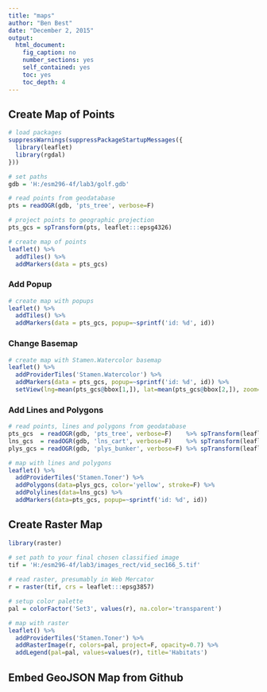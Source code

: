 ```yaml
---
title: "maps"
author: "Ben Best"
date: "December 2, 2015"
output:
  html_document:
    fig_caption: no
    number_sections: yes
    self_contained: yes
    toc: yes
    toc_depth: 4
---
```


## Create Map of Points

```r
# load packages
suppressWarnings(suppressPackageStartupMessages({
  library(leaflet)
  library(rgdal)
}))

# set paths
gdb = 'H:/esm296-4f/lab3/golf.gdb'

# read points from geodatabase
pts = readOGR(gdb, 'pts_tree', verbose=F)

# project points to geographic projection
pts_gcs = spTransform(pts, leaflet:::epsg4326)

# create map of points
leaflet() %>%
  addTiles() %>%
  addMarkers(data = pts_gcs) 
```

### Add Popup

```r
# create map with popups
leaflet() %>%
  addTiles() %>%
  addMarkers(data = pts_gcs, popup=~sprintf('id: %d', id)) 
```

### Change Basemap

```r
# create map with Stamen.Watercolor basemap
leaflet() %>%  
  addProviderTiles('Stamen.Watercolor') %>%
  addMarkers(data = pts_gcs, popup=~sprintf('id: %d', id)) %>%
  setView(lng=mean(pts_gcs@bbox[1,]), lat=mean(pts_gcs@bbox[2,]), zoom=16)
```

### Add Lines and Polygons

```r
# read points, lines and polygons from geodatabase
pts_gcs  = readOGR(gdb, 'pts_tree', verbose=F)    %>% spTransform(leaflet:::epsg4326)
lns_gcs  = readOGR(gdb, 'lns_cart', verbose=F)    %>% spTransform(leaflet:::epsg4326)
plys_gcs = readOGR(gdb, 'plys_bunker', verbose=F) %>% spTransform(leaflet:::epsg4326)

# map with lines and polygons
leaflet() %>%  
  addProviderTiles('Stamen.Toner') %>%
  addPolygons(data=plys_gcs, color='yellow', stroke=F) %>%  
  addPolylines(data=lns_gcs) %>%
  addMarkers(data=pts_gcs, popup=~sprintf('id: %d', id))
```

## Create Raster Map

```r
library(raster)

# set path to your final chosen classified image
tif = 'H:/esm296-4f/lab3/images_rect/vid_sec166_5.tif'
  
# read raster, presumably in Web Mercator
r = raster(tif, crs = leaflet:::epsg3857)

# setup color palette
pal = colorFactor('Set3', values(r), na.color='transparent')

# map with raster
leaflet() %>%  
  addProviderTiles('Stamen.Toner') %>%
  addRasterImage(r, colors=pal, project=F, opacity=0.7) %>%
  addLegend(pal=pal, values=values(r), title='Habitats')
```


## Embed GeoJSON Map from Github

<script src="https://embed.github.com/view/geojson/bbest/adv-gis/gh-pages/data/cart_paths.geojson"></script>
